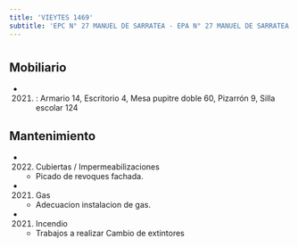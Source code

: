 ```yaml
---
title: 'VIEYTES 1469'
subtitle: 'EPC N° 27 MANUEL DE SARRATEA - EPA N° 27 MANUEL DE SARRATEA'
---
```


#


## Mobiliario

*  (2021) : Armario 14, Escritorio 4, Mesa pupitre doble 60, Pizarrón 9, Silla escolar 124 





## Mantenimiento

*  (2022) Cubiertas / Impermeabilizaciones 
    + Picado de revoques fachada.

*  (2021) Gas 
    + Adecuacion instalacion de gas.

*  (2021) Incendio 
    + Trabajos a realizar Cambio de extintores




